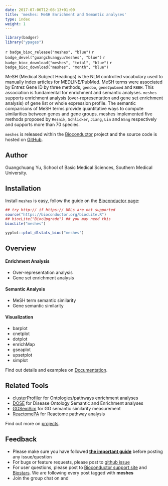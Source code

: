 ```yaml
---
date: 2017-07-06T12:08:13+01:00
title: 'meshes: MeSH Enrichment and Semantic analyses'
type: index
weight: 1
---
```




<link rel="stylesheet" href="https://guangchuangyu.github.io/css/font-awesome.min.css">
<link rel="stylesheet" href="https://guangchuangyu.github.io/css/academicons.min.css">

```r
library(badger)
library("ypages")
```

`r badge_bioc_release("meshes", "blue")`
`r badge_devel("guangchuangyu/meshes", "blue")`
`r badge_bioc_download("meshes", "total", "blue")`
`r badge_bioc_download("meshes", "month", "blue")`


MeSH (Medical Subject Headings) is the NLM controlled vocabulary used to manually index articles for MEDLINE/PubMed.
MeSH terms were associated by Entrez Gene ID by three methods, `gendoo`, `gene2pubmed` and `RBBH`.
This association is fundamental for enrichment and semantic analyses.
`meshes` supports enrichment analysis (over-representation and gene set enrichment analysis) of gene list or whole expression profile.
The semantic comparisons of MeSH terms provide quantitative ways to
compute similarities between genes and gene groups. meshes implemented five
methods proposed by `Resnik`, `Schlicker`, `Jiang`, `Lin` and `Wang` respectively and
supports more than 70 species.

`meshes` is released within the [Bioconductor](https://bioconductor.org/packages/meshes/) project and the source code is hosted on <a href="https://github.com/GuangchuangYu/meshes"><i class="fa fa-github fa-lg"></i> GitHub</a>.


## <i class="fa fa-user"></i> Author

Guangchuang Yu, School of Basic Medical Sciences, Southern Medical University.

<a href="https://twitter.com/guangchuangyu"><i class="fa fa-twitter fa-3x"></i></a>
<a href="https://guangchuangyu.github.io/blog_images/biobabble.jpg"><i class="fa fa-wechat fa-3x"></i></a>
<a href="https://www.ncbi.nlm.nih.gov/pubmed/?term=Guangchuang+Yu[Author+-+Full]"><i class="ai ai-pubmed ai-3x"></i></a>
<a href="https://scholar.google.com.hk/citations?user=DO5oG40AAAAJ&hl=en"><i class="ai ai-google-scholar ai-3x"></i></a>
<a href="https://orcid.org/0000-0002-6485-8781"><i class="ai ai-orcid ai-3x"></i></a>
<a href="https://impactstory.org/u/0000-0002-6485-8781"><i class="ai ai-impactstory ai-3x"></i></a>


## <i class="fa fa-download"></i> Installation

Install `meshes` is easy, follow the guide on the [Bioconductor page](https://bioconductor.org/packages/meshes/):

```r
## try http:// if https:// URLs are not supported
source("https://bioconductor.org/biocLite.R")
## biocLite("BiocUpgrade") ## you may need this
biocLite("meshes")
```

```r
yyplot::plot_dlstats_bioc("meshes")
```

## <i class="fa fa-cogs"></i> Overview

#### <i class="fa fa-angle-double-right"></i> Enrichment Analysis

+ Over-representation analysis
+ Gene set enrichment analysis

#### <i class="fa fa-angle-double-right"></i> Semantic Analysis

+ MeSH term semantic similarity
+ Gene semantic similarity

#### <i class="fa fa-angle-double-right"></i> Visualization

+ barplot
+ cnetplot
+ dotplot
+ enrichMap
+ gseaplot
+ upsetplot
+ simplot


<i class="fa fa-hand-o-right"></i> Find out details and examples on <i class="fa fa-book"></i> [Documentation](https://guangchuangyu.github.io/meshes/documentation/).

## <i class="fa fa-wrench"></i> Related Tools

<ul class="fa-ul">
<li><i class="fa-li fa fa-angle-double-right"></i><a href="https://guangchuangyu.github.io/clusterProfiler">clusterProfiler</a> for Ontologies/pathways enrichment analyses</li>
<li><i class="fa-li fa fa-angle-double-right"></i><a href="https://guangchuangyu.github.io/DOSE">DOSE</a> for Disease Ontology Semantic and Enrichment analyses</li>
<li><i class="fa-li fa fa-angle-double-right"></i><a href="https://guangchuangyu.github.io/GOSemSim">GOSemSim</a> for GO semantic similarity measurement</li>
<li><i class="fa-li fa fa-angle-double-right"></i><a href="https://guangchuangyu.github.io/ReactomePA">ReactomePA</a> for Reactome pathway analysis</li>
</ul>

<i class="fa fa-hand-o-right"></i> Find out more on [projects](https://guangchuangyu.github.io/#projects).


## <i class="fa fa-comment"></i> Feedback
<ul class="fa-ul">
<li><i class="fa-li fa fa-hand-o-right"></i> Please make sure you have followed <a href="https://guangchuangyu.github.io/2016/07/how-to-bug-author/"><strong>the important guide</strong></a> before posting any issue/question</li>
<li><i class="fa-li fa fa-bug"></i> For bugs or feature requests, please post to <i class="fa fa-github-alt"></i> [github issue](https://github.com/GuangchuangYu/meshes/issues)</li>
<li><i class="fa-li fa fa-question"></i>  For user questions, please post to [Bioconductor support site](https://support.bioconductor.org/) and [Biostars](https://www.biostars.org/). We are following every post tagged with **meshes**</li>
<li><i class="fa-li fa fa-commenting"></i> Join the group chat on <a href="https://twitter.com/hashtag/meshes"><i class="fa fa-twitter fa-lg"></i></a> and <a href="http://huati.weibo.com/k/meshes"><i class="fa fa-weibo fa-lg"></i></a></li>
</ul>
